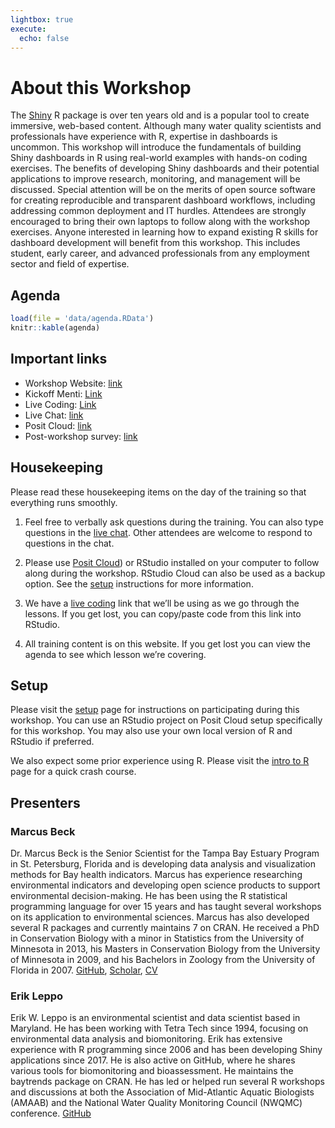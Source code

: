 ```yaml
---
lightbox: true
execute:
  echo: false
---
```


# About this Workshop {.unnumbered}

The [Shiny](https://shiny.posit.co/){target="_blank"} R package is over ten years old and is a popular tool to create immersive, web-based content. Although many water quality scientists and professionals have experience with R, expertise in dashboards is uncommon. This workshop will introduce the fundamentals of building Shiny dashboards in R using real-world examples with hands-on coding exercises. The benefits of developing Shiny dashboards and their potential applications to improve research, monitoring, and management will be discussed. Special attention will be on the merits of open source software for creating reproducible and transparent dashboard workflows, including addressing common deployment and IT hurdles. Attendees are strongly encouraged to bring their own laptops to follow along with the workshop exercises. Anyone interested in learning how to expand existing R skills for dashboard development will benefit from this workshop. This includes student, early career, and advanced professionals from any employment sector and field of expertise.

## Agenda {.unnumbered}

```r
load(file = 'data/agenda.RData')
knitr::kable(agenda)
```

## Important links {.unnumbered}

* Workshop Website: [link](https://tbep-tech.github.io/nwqmc-shiny){target="_blank"}
* Kickoff Menti: [Link](https://www.menti.com/al8cgs1ouubx){target="_blank"}
* Live Coding: [Link](https://tinyurl.com/live-nwqmc-shiny){target="_blank"}
* Live Chat: [link](https://app.gitter.im/#/room/#nwqmc-shiny:gitter.im){target="_blank"}
* Posit Cloud: [link](https://posit.cloud/content/9569756){target="_blank"}
* Post-workshop survey: [link](https://forms.gle/868MnzAQRj4XH4t56){target="_blank"}

## Housekeeping {.unnumbered}

Please read these housekeeping items on the day of the training so that everything runs smoothly. 

1. Feel free to verbally ask questions during the training.  You can also type questions in the [live chat](https://app.gitter.im/#/room/#nwqmc-shiny:gitter.im){target="_blank"}.  Other attendees are welcome to respond to questions in the chat.  

1. Please use [Posit Cloud](https://posit.cloud/content/9569756){target="_blank"}) or RStudio installed on your computer to follow along during the workshop.  RStudio Cloud can also be used as a backup option.  See the [setup](setup.qmd) instructions for more information.

1. We have a [live coding](https://tinyurl.com/live-ebase){target="_blank"} link that we’ll be using as we go through the lessons. If you get lost, you can copy/paste code from this link into RStudio.

1. All training content is on this website. If you get lost you can view the agenda to see which lesson we’re covering.

## Setup {.unnumbered}

Please visit the [setup](setup.qmd) page for instructions on participating during this workshop. You can use an RStudio project on Posit Cloud setup specifically for this workshop.  You may also use your own local version of R and RStudio if preferred.

We also expect some prior experience using R. Please visit the [intro to R](rintro.qmd) page for a quick crash course.

## Presenters {.unnumbered}

### Marcus Beck

Dr. Marcus Beck is the Senior Scientist for the Tampa Bay Estuary Program in St. Petersburg, Florida and is developing data analysis and visualization methods for Bay health indicators. Marcus has experience researching environmental indicators and developing open science products to support environmental decision-making. He has been using the R statistical programming language for over 15 years and has taught several workshops on its application to environmental sciences. Marcus has also developed several R packages and currently maintains 7 on CRAN. He received a PhD in Conservation Biology with a minor in Statistics from the University of Minnesota in 2013, his Masters in Conservation Biology from the University of Minnesota in 2009, and his Bachelors in Zoology from the University of Florida in 2007. [GitHub](https://github.com/fawda123){target="_blank"}, [Scholar](https://scholar.google.com/citations?user=9ZDDQ_8AAAAJ&hl=en&authuser=2){target="_blank"}, [CV](https://github.com/fawda123/CV/blob/master/Beck_CV.pdf){target="_blank"}

### Erik Leppo

Erik W. Leppo is an environmental scientist and data scientist based in Maryland. He has been working with Tetra Tech since 1994, focusing on environmental data analysis and biomonitoring. Erik has extensive experience with R programming since 2006 and has been developing Shiny applications since 2017. He is also active on GitHub, where he shares various tools for biomonitoring and bioassessment.  He maintains the baytrends package on CRAN.  He has led or helped run several R workshops and discussions at both the Association of Mid-Atlantic Aquatic Biologists (AMAAB) and the National Water Quality Monitoring Council (NWQMC) conference. [GitHub](https://github.com/leppott){target="_blank"}
